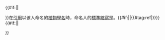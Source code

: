 {{#if:{{{inline|}}}||<div class="notice metadata" style="text-align:left; border:0 solid #ddd; border-width:{{{border|2}}}px 0; {{#if:{{{border|}}}||padding: 0.5em 0;}}">}}在[[植物学作者引证|引用]]以该人命名的[[植物學名]]時，命名人的[[按命名人缩写排列的植物命名人列表|標準縮寫]]是'''<span class="vcard"><span class="fn n"><span class="nickname"><abbr title="{{{2<includeonly>|{{pagename}}</includeonly>}}}" style="font-variant: small-caps;">{{{1}}}</abbr></span></span></span>'''。{{#if:{{{ref|}}}|{{{ref}}}|<includeonly>{{#tag:ref|{{citation|mode={{{cite-mode|CS1}}}|title=&nbsp;{{{1}}}|website=[[国际植物名称索引|International Plant Names Index]]|url=http://www.ipni.org/ipni/advAuthorSearch.do?find_abbreviation={{replace|{{replace|{{{1}}}|&|%26}}| |+}} }}}}{{main other|[[Category:有命名人缩写的植物学家]]}}</includeonly>}}{{#if:{{{inline|}}}||</div>}}<noinclude>

{{documentation}}

</noinclude>